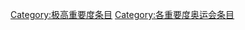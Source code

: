 {{catmore1|[[WikiProject:奥运会|WikiProject:奥运会]]}}
{{Articles by Quality|topic=奥运会|project=奥运会|format=TOC}}
{{empty category}}

[[Category:极高重要度条目‎|Category:极高重要度条目‎]]
[[Category:各重要度奥运会条目|Category:各重要度奥运会条目]]